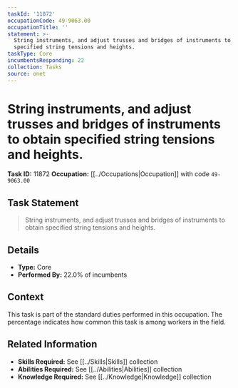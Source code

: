 ```yaml
---
taskId: '11872'
occupationCode: 49-9063.00
occupationTitle: ''
statement: >-
  String instruments, and adjust trusses and bridges of instruments to obtain
  specified string tensions and heights.
taskType: Core
incumbentsResponding: 22
collection: Tasks
source: onet
---
```

# String instruments, and adjust trusses and bridges of instruments to obtain specified string tensions and heights.

**Task ID:** 11872
**Occupation:** [[../Occupations|Occupation]] with code `49-9063.00`

## Task Statement

> String instruments, and adjust trusses and bridges of instruments to obtain specified string tensions and heights.

## Details

- **Type:** Core
- **Performed By:** 22.0% of incumbents

## Context

This task is part of the standard duties performed in this occupation. The percentage indicates how common this task is among workers in the field.

## Related Information

- **Skills Required:** See [[../Skills|Skills]] collection
- **Abilities Required:** See [[../Abilities|Abilities]] collection
- **Knowledge Required:** See [[../Knowledge|Knowledge]] collection
